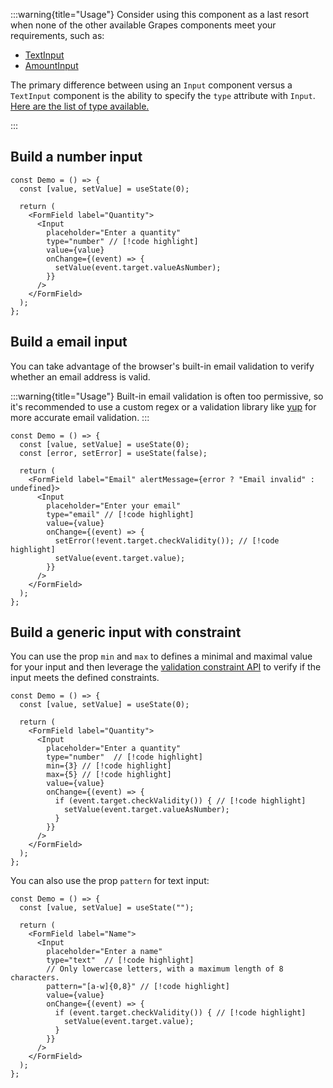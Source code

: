 

:::warning{title="Usage"}
Consider using this component as a last resort when none of the other available Grapes components meet your requirements, such as:

- [TextInput](/docs/components/text-input)
- [AmountInput](/docs/components/amount-input)

The primary difference between using an `Input` component versus a `TextInput` component is the ability to specify the `type` attribute with `Input`.
[Here are the list of type available.](https://developer.mozilla.org/en-US/docs/Web/HTML/Element/input#input_types)

:::

## Build a number input

<Preview>
  <DemoNumberInput />
</Preview>

```tsx sandbox
const Demo = () => {
  const [value, setValue] = useState(0);

  return (
    <FormField label="Quantity">
      <Input
        placeholder="Enter a quantity"
        type="number" // [!code highlight]
        value={value}
        onChange={(event) => {
          setValue(event.target.valueAsNumber);
        }}
      />
    </FormField>
  );
};
```

## Build a email input

You can take advantage of the browser's built-in email validation to verify whether an email address is valid.

:::warning{title="Usage"}
Built-in email validation is often too permissive, so it's recommended to use a custom regex or a validation library like [yup](https://www.npmjs.com/package/yup) for more accurate email validation.
:::

<Preview>
  <DemoEmailInput />
</Preview>

```tsx sandbox
const Demo = () => {
  const [value, setValue] = useState(0);
  const [error, setError] = useState(false);

  return (
    <FormField label="Email" alertMessage={error ? "Email invalid" : undefined}>
      <Input
        placeholder="Enter your email"
        type="email" // [!code highlight]
        value={value}
        onChange={(event) => {
          setError(!event.target.checkValidity()); // [!code highlight]
          setValue(event.target.value);
        }}
      />
    </FormField>
  );
};
```

## Build a generic input with constraint

You can use the prop `min` and `max` to defines a minimal and maximal value for your input and then leverage the [validation constraint API](https://developer.mozilla.org/en-US/docs/Web/HTML/Constraint_validation) to verify if the input meets the defined constraints.

<Preview>
  <DemoNumberConstraint />
</Preview>

```tsx sandbox
const Demo = () => {
  const [value, setValue] = useState(0);

  return (
    <FormField label="Quantity">
      <Input
        placeholder="Enter a quantity"
        type="number"  // [!code highlight]
        min={3} // [!code highlight]
        max={5} // [!code highlight]
        value={value}
        onChange={(event) => {
          if (event.target.checkValidity()) { // [!code highlight]
            setValue(event.target.valueAsNumber);
          }
        }}
      />
    </FormField>
  );
};
```

You can also use the prop `pattern` for text input:

<Preview>
  <DemoStringConstraint />
</Preview>

```tsx sandbox
const Demo = () => {
  const [value, setValue] = useState("");

  return (
    <FormField label="Name">
      <Input
        placeholder="Enter a name"
        type="text"  // [!code highlight]
        // Only lowercase letters, with a maximum length of 8 characters.
        pattern="[a-w]{0,8}" // [!code highlight]
        value={value}
        onChange={(event) => {
          if (event.target.checkValidity()) { // [!code highlight]
            setValue(event.target.value);
          }
        }}
      />
    </FormField>
  );
};
```